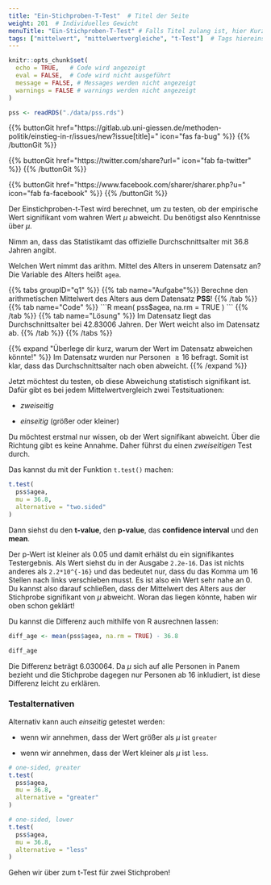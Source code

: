 ```yaml
---
title: "Ein-Stichproben-T-Test"  # Titel der Seite
weight: 201  # Individuelles Gewicht 
menuTitle: "Ein-Stichproben-T-Test" # Falls Titel zulang ist, hier Kurztitel
tags: ["mittelwert", "mittelwertvergleiche", "t-Test"]  # Tags hiereinsetzen; Kurzwort, was auf der Seite passsiert
---
```

```r
knitr::opts_chunk$set(
  echo = TRUE,   # Code wird angezeigt
  eval = FALSE,  # Code wird nicht ausgeführt
  message = FALSE, # Messages werden nicht angezeigt
  warnings = FALSE # warnings werden nicht angezeigt
)

pss <- readRDS("./data/pss.rds")
```

{{% buttonGit href=\"https\:\/\/gitlab.ub.uni-giessen.de\/methoden-politik\/einstieg-in-r\/issues\/new?issue[title]=\" icon=\"fas fa-bug\" %}} {{% /buttonGit %}} 

{{% buttonGit href=\"https\:\/\/twitter.com\/share?url=\" icon=\"fab fa-twitter\" %}} {{% /buttonGit %}}

{{% buttonGit href=\"https\:\/\/www.facebook.com\/sharer\/sharer.php?u=\" icon=\"fab fa-facebook\" %}} {{% /buttonGit %}}

Der Einstichproben-t-Test wird berechnet, um zu testen, ob der empirische Wert signifikant vom wahren Wert $\mu$ abweicht. Du benötigst also Kenntnisse über $\mu$.

Nimm an, dass das Statistikamt das offizielle Durchschnittsalter mit $36.8$ Jahren angibt. 

Welchen Wert nimmt das arithm. Mittel des Alters in unserem Datensatz an?
Die Variable des Alters heißt `agea`.

{{% tabs groupID=\"q1\" %}}
{{% tab name=\"Aufgabe\"%}}
Berechne den arithmetischen Mittelwert des Alters aus dem Datensatz **PSS**!
{{% /tab %}}
{{% tab name=\"Code\" %}}
\`\`\`R
mean(
  pss$agea,
  na.rm = TRUE
)
\`\`\`
{{% /tab %}}
{{% tab name=\"Lösung\" %}}
Im Datensatz liegt das Durchschnittsalter bei $42.83006$ Jahren. Der Wert weicht also im Datensatz ab. 
{{% /tab %}}
{{% /tabs %}}

{{% expand \"Überlege dir kurz, warum der Wert im Datensatz abweichen könnte!\" %}}
Im Datensatz wurden nur Personen $\geq 16$ befragt. Somit ist klar, dass das Durchschnittsalter nach oben abweicht.
{{% /expand %}}

Jetzt möchtest du testen, ob diese Abweichung statistisch signifikant ist. Dafür gibt es bei jedem Mittelwertvergleich zwei Testsituationen:

- *zweiseitig*

- *einseitig* (größer oder kleiner)

Du möchtest erstmal nur wissen, ob der Wert signifikant abweicht. Über die Richtung gibt es keine Annahme. Daher führst du einen *zweiseitigen* Test durch. 

Das kannst du mit der Funktion `t.test()` machen:

```r
t.test(
  pss$agea, 
  mu = 36.8,
  alternative = "two.sided"
)  
```

Dann siehst du den **t-value**, den **p-value**, das **confidence interval** und den **mean**.

Der p-Wert ist kleiner als $0.05$ und damit erhälst du ein signifikantes Testergebnis. Als Wert siehst du in der Ausgabe `2.2e-16`. Das ist nichts anderes als `2.2*10^{-16}` und das bedeutet nur, dass du das Komma um 16 Stellen nach links verschieben musst. Es ist also ein Wert sehr nahe an $0$. Du kannst also darauf schließen, dass der Mittelwert des Alters aus der Stichprobe signifikant von $\mu$ abweicht. Woran das liegen könnte, haben wir oben schon geklärt!

Du kannst die Differenz auch mithilfe von R ausrechnen lassen:
```r
diff_age <- mean(pss$agea, na.rm = TRUE) - 36.8

diff_age
```

Die Differenz beträgt $6.030064$. Da $\mu$ sich auf alle Personen in Panem bezieht und die Stichprobe dagegen nur Personen ab $16$ inkludiert, ist diese Differenz leicht zu erklären. 

### Testalternativen
Alternativ kann auch *einseitig* getestet werden: 

- wenn wir annehmen, dass der Wert größer als $\mu$ ist `greater` 

- wenn wir annehmen, dass der Wert kleiner als $\mu$ ist `less`.

``` r
# one-sided, greater
t.test(
  pss$agea, 
  mu = 36.8, 
  alternative = "greater"
)

# one-sided, lower
t.test(
  pss$agea,
  mu = 36.8, 
  alternative = "less"
)
```

Gehen wir über zum t-Test für zwei Stichproben!